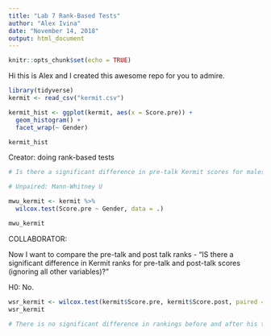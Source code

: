 ```yaml
---
title: "Lab 7 Rank-Based Tests"
author: "Alex Ivina"
date: "November 14, 2018"
output: html_document
---
```


```r
knitr::opts_chunk$set(echo = TRUE)
```

Hi this is Alex and I created this awesome repo for you to admire.

```r

library(tidyverse)
kermit <- read_csv("kermit.csv")

kermit_hist <- ggplot(kermit, aes(x = Score.pre)) +
  geom_histogram() +
  facet_wrap(~ Gender)

kermit_hist

```

Creator: doing rank-based tests

```r

# Is there a significant difference in pre-talk Kermit scores for males and females?

# Unpaired: Mann-Whitney U

mwu_kermit <- kermit %>% 
  wilcox.test(Score.pre ~ Gender, data = .)

mwu_kermit


```

COLLABORATOR:

Now I want to compare the pre-talk and post talk ranks - 
"IS there a significant difference in Kermit ranks for pre-talk and post-talk scores (ignoring all other variables)?"

H0: No.

```r

wsr_kermit <- wilcox.test(kermit$Score.pre, kermit$Score.post, paired = TRUE)
wsr_kermit

# There is no significant difference in rankings before and after his talk (Summary...)

```


